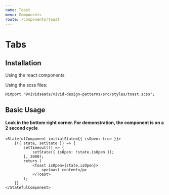 ```yaml
---
name: Toast
menu: Components
route: /components/toast
---
```



# Tabs

## Installation

Using the react components:


Using the scss files:

    @import "@vividseats/vivid-design-patterns/src/styles/toast.scss";

## Basic Usage

<Playground>
    <h4>Look in the bottom right corner. For demonstration, the component is on a 2 second cycle </h4>
    
    <StatefulComponent initialState={{ isOpen: true }}>
        {({ state, setState }) => {
            setTimeout(() => {
                setState({ isOpen: !state.isOpen });
            }, 2000);
            return (
                <Toast isOpen={state.isOpen}>
                    <p>toast content</p>
                </Toast>
            );
        }}
    </StatefulComponent>
</Playground>
